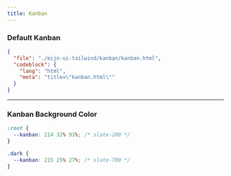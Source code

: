 ```yaml
---
title: Kanban
---
```


### Default Kanban

<TWComponentPreview src="/kanban/kanban" />

```json doc-gen:file
{
  "file": "./mijn-ui-tailwind/kanban/kanban.html",
  "codeblock": {
    "lang": "html",
    "meta": "title=\"kanban.html\""
  }
}
```

---

### Kanban Background Color

```css title="css"
:root {
  --kanban: 214 32% 91%; /* slate-200 */
}

.dark {
  --kanban: 215 25% 27%; /* slate-700 */
}
```
